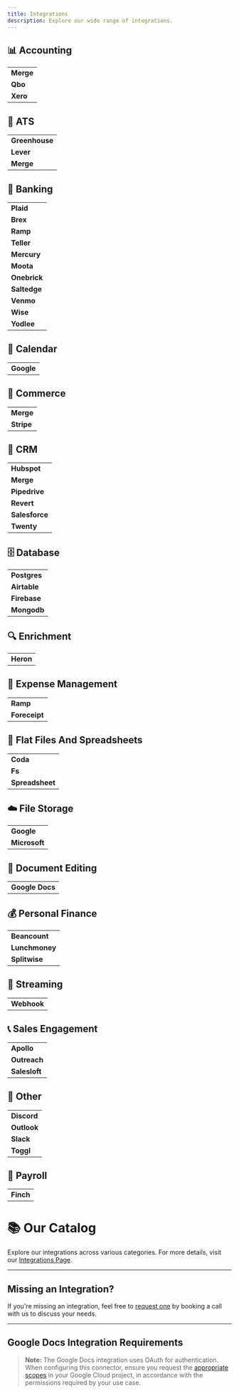 ```yaml
---
title: Integrations
description: Explore our wide range of integrations.
---
```


## 📊 Accounting

|           |
| --------- |
| **Merge** |
| **Qbo**   |
| **Xero**  |

## 📝 ATS

|                |
| -------------- |
| **Greenhouse** |
| **Lever**      |
| **Merge**      |

## 🏦 Banking

|              |
| ------------ |
| **Plaid**    |
| **Brex**     |
| **Ramp**     |
| **Teller**   |
| **Mercury**  |
| **Moota**    |
| **Onebrick** |
| **Saltedge** |
| **Venmo**    |
| **Wise**     |
| **Yodlee**   |

## 📅 Calendar

|            |
| ---------- |
| **Google** |

## 🛒 Commerce

|            |
| ---------- |
| **Merge**  |
| **Stripe** |

## 📇 CRM

|                |
| -------------- |
| **Hubspot**    |
| **Merge**      |
| **Pipedrive**  |
| **Revert**     |
| **Salesforce** |
| **Twenty**     |

## 🗄️ Database

|              |
| ------------ |
| **Postgres** |
| **Airtable** |
| **Firebase** |
| **Mongodb**  |

## 🔍 Enrichment

|           |
| --------- |
| **Heron** |

## 💼 Expense Management

|               |
| ------------- |
| **Ramp**      |
| **Foreceipt** |

## 📑 Flat Files And Spreadsheets

|                 |
| --------------- |
| **Coda**        |
| **Fs**          |
| **Spreadsheet** |

## ☁️ File Storage

|               |
| ------------- |
| **Google**    |
| **Microsoft** |

## 📝 Document Editing

|                 |
| --------------- |
| **Google Docs** |

## 💰 Personal Finance

|                |
| -------------- |
| **Beancount**  |
| **Lunchmoney** |
| **Splitwise**  |

## 📡 Streaming

|             |
| ----------- |
| **Webhook** |

## 📞 Sales Engagement

|               |
| ------------- |
| **Apollo**    |
| **Outreach**  |
| **Salesloft** |

## 🔧 Other

|             |
| ----------- |
| **Discord** |
| **Outlook** |
| **Slack**   |
| **Toggl**   |

## 🧾 Payroll

|           |
| --------- |
| **Finch** |

# 📚 Our Catalog

Explore our integrations across various categories. For more details, visit our [Integrations Page](https://openint.dev/integrations).

---

## Missing an Integration?

If you're missing an integration, feel free to [request one](https://cal.com/ap-openint/discovery) by booking a call with us to discuss your needs.

---

## Google Docs Integration Requirements

> **Note:** The Google Docs integration uses OAuth for authentication. When configuring this connector, ensure you request the [appropriate scopes](https://developers.google.com/workspace/docs/api/auth) in your Google Cloud project, in accordance with the permissions required by your use case.
